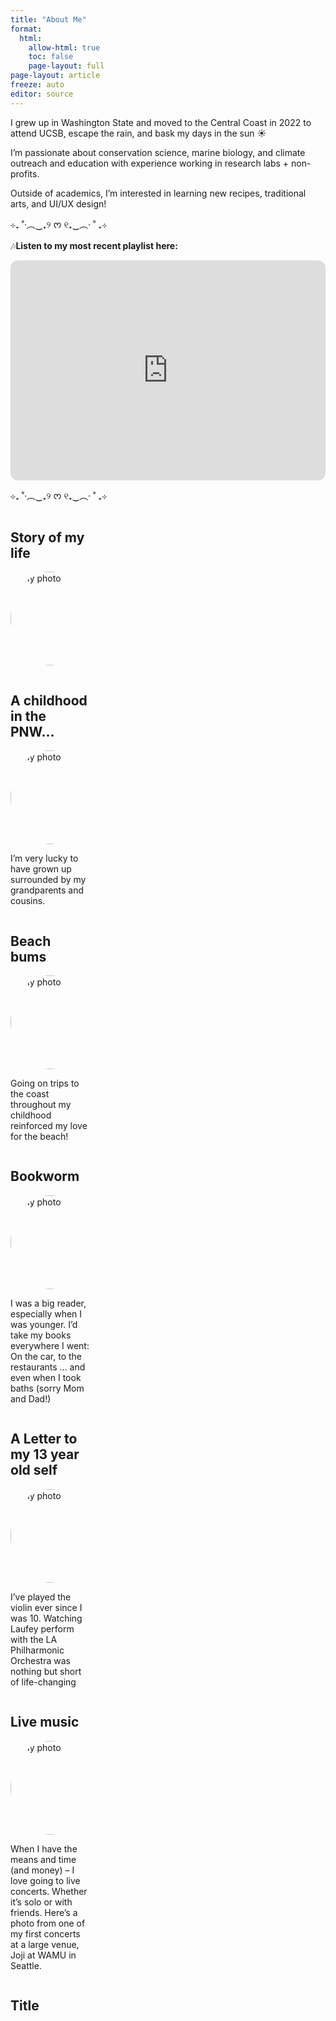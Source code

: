 ```yaml
---
title: "About Me"
format:
  html:
    allow-html: true
    toc: false
    page-layout: full
page-layout: article
freeze: auto
editor: source
---
```


I grew up in Washington State and moved to the Central Coast in 2022 to attend UCSB, escape the rain, and bask my days in the sun ☀️

I'm passionate about conservation science, marine biology, and climate outreach and education with experience working in research labs + non-profits.

Outside of academics, I'm interested in learning new recipes, traditional arts, and UI/UX design!

⊹₊ ˚‧︵‿₊୨ ᰔ ୧₊‿︵‧ ˚ ₊⊹

🎶**Listen to my most recent playlist here:**
```{=html}
<iframe style="border-radius:12px" src="https://open.spotify.com/embed/playlist/45smoWHqpzPYzQojXw8TVx?utm_source=generator" width="100%" height="352" frameBorder="0" allowfullscreen="" allow="autoplay; clipboard-write; encrypted-media; fullscreen; picture-in-picture" loading="lazy"></iframe>
```

⊹₊ ˚‧︵‿₊୨ ᰔ ୧₊‿︵‧ ˚ ₊⊹

::: {.column width="25%"}
## Story of my life
<img src="images/tamo.png" alt="My photo" style="width:150px; height:150px; border-radius:50%;"/>
:::

::: {.column width="25%"}
## A childhood in the PNW...

<img src="images/archive3.jpg" alt="My photo" style="width:150px; height:150px; border-radius:50%;"/> 

I'm very lucky to have grown up surrounded by my grandparents and cousins.

:::

::: {.column width="25%"}
## Beach bums
<img src="images/archive4.jpg" alt="My photo" style="width:150px; height:150px; border-radius:50%;"/> 

Going on trips to the coast throughout my childhood reinforced my love for the beach!
:::

::: {.column width="25%"}
## Bookworm
<img src="images/archive1.jpg" alt="My photo" style="width:150px; height:150px; border-radius:50%;"/>

I was a big reader, especially when I was younger. I'd take my books everywhere I went: On the car, to the restaurants ... and even when I took baths (sorry Mom and Dad!)
:::

::: {.column width="25%"}
## A Letter to my 13 year old self
<img src="images/laufey.jpg" alt="My photo" style="width:150px; height:150px; border-radius:50%;"/>

I've played the violin ever since I was 10. Watching Laufey perform with the LA Philharmonic Orchestra was nothing but short of life-changing
:::

::: {.column width="25%"}
## Live music
<img src="images/joji.jpg" alt="My photo" style="width:150px; height:150px; border-radius:50%;"/>

When I have the means and time (and money) -- I love going to live concerts. Whether it's solo or with friends. Here's a photo from one of my first concerts at a large venue, Joji at WAMU in Seattle.
:::

::: {.column width="25%"}
## Title
:::
